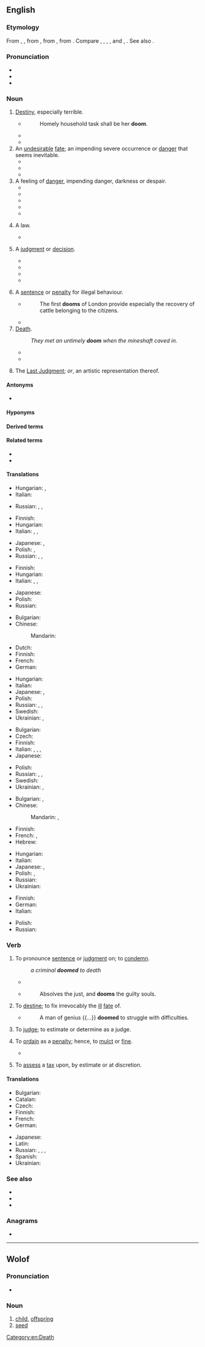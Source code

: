 {{also|Doom|dom|Dom|DOM|-dom}}
==English==

===Etymology===
{{PIE root|en|dʰeh₁}}
From {{inh|en|enm|dome}}, {{m|enm|dom}}, from {{inh|en|ang|dōm|t=[[judgement]]}}, from {{inh|en|gem-pro|*dōmaz}}, from {{inh|en|ine-pro|*dʰóh₁mos}}. Compare {{cog|fy|doem}}, {{cog|nl|doem}}, {{cog|da|-}}, {{cog|no|-}}, and {{cog|sv|dom}}, {{cog|is|dómur}}. See also {{m|en|deem}}.

===Pronunciation===
* {{IPA|en|/duːm/}}
* {{audio|en|en-us-doom.ogg|Audio (US)}}
* {{rhymes|en|uːm}}

===Noun===
{{en-noun|~}}

# [[destiny|Destiny]], especially terrible.
#* {{rfdatek|en|Dryden}}
#*: Homely household task shall be her '''doom'''.
#* {{quote-journal|en|year=2007|volume=92|issue=4|page=495|title=Fustian Days: Book One: Sonic Goddam Boom|author=Billy Lee Brammer|journal=Southwest Review|passage="When should I expect him?" Roy said, resigned to his '''doom'''.}}
#* {{quote-journal|en|date=December 11, 2009|volume=59|issue=8|page=4|title=Robin Hood|author=Karen Gormandy|passage="After he takes the throne, you will be arrested." / "You lie like your master, Carfax. Your '''doom''' is sealed."}}
# An [[undesirable]] [[fate]]; an impending severe occurrence or [[danger]] that seems inevitable.
#* {{quote-journal|en|year=2004|volume=89|issue=4|page=479|title=The Turpentine Still|author=Arthur Miller|journal=Southwest Review|passage=unlike Vincent, he wasn't quite taken in by the outbreak of hopefulness on all sides. After all, nothing about the tanks or the process had been resolved; an air of '''doom''' still hung undisturbed over the project.}}
#* {{quote-journal|en|year=2007|month=February| volume=71| issue=773| page=45| title=Tapestries in Oil| author=Bob Bahr| journal=American Artist| passage=Such paintings are inherently moody, and Elliott likes that-even as he carefully avoids dictating a specific mood. "Yesterday I painted the last light of the day-the trees looked pink, and the mountain's shadow was coming over them. It created a feeling of nostalgia... or impending '''doom'''... or still, quiet, peacefulness. It depends on the viewer's feelings about the scene, not just mine."}}
#* {{quote-journal|en|date=April 27, 2009|section=Sports|page=7C| title=After Lions^ gamble, lots of big men tapped| author=Nate Davis| work=USA Today| passage=Chung was the first of its four picks in Round 2. His arrival might spell '''doom''' for Rodney Harrison.}}
# A feeling of [[danger]], impending danger, darkness or despair.
#* {{quote-book|en|year=2006|title=Once upon a wedding night|author=Sophie Jordan| passage=She halted her pacing steps as the ugly significance of Nicholas Caulfield's pending arrival washed over her. Ruin. Destitution. '''Doom''' settled like a heavy stone in her chest.}}
#* {{quote-book|en|title=The Year the Lights Came on|page=204|author=Terry Kay| co-authors=William J. Scheick| year=2007| passage=Feeling '''doom''', as we learned in the beautiful folk language of blacks who knew the truth of it, began with a single unexpected oddity — a redbird out of season, hail out of cloudless skies, dogs cowering under the house}}
#* {{quote-book|en|title=Real Life Freedom|page=25|author=Beverly Fincham| year=2008| passage=I'm taking medications every day; never thinking I would be spiraling into nothing but a nightmare that made me feel '''doom'''.}}
#* {{quote-journal|en|year=2009|month=March|volume=122|issue=3|page=15| title=Forget the rules and make the leap|author=Deanna Roy| journal=Writer| passage=Then the smiling narrator filled me with '''doom''': I was expected to pull my own rip cord. I nearly fainted.}}
#* {{quote-journal|en|title=What to do when it all goes right|author=Mark Morford| date=July 20, 2010| passage=perhaps you do that most rare of things when reading the news: You grin, exhale, stop feeling '''doom''' in every crevasse and corner of your body.|work=San Francisco Chronicle}}
# {{lb|en|countable|obsolete}} A law.
#* {{quote-book|en|author=Beatrice Adelaide Lees| title=Alfred the Great: the truth teller, maker of England, 848-899| page=211| year=1915| passage="What ye will not that other men should do unto you, that do ye not unto other men." "From this one '''doom'''," comments Alfred, "a man may bethink him how he should judge every one rightly: he needs no other doombook."}}
# {{lb|en|countable|obsolete}} A [[judgment]] or [[decision]].
#* {{quote-book|en|author=Edward Fairfax, transl.|title={{w|Jerusalem Delivered}}| year=1600| original=Gerusalemme Liberata| by={{w|Torquato Tasso}}| passage=And there he learned of things and haps to come, / To give foreknowledge true, and certain '''doom'''.}}
#* {{quote-book|en|title=[[w:Ancient law|Ancient Law]]|page=22| author={{w|Henry Sumner Maine}}| year=1861| passage=Kings are spoken of as if they had a store of "Themistes" ready to hand for use; but it must be distinctly understood that they are not laws, but judgments, or, to take the exact Teutonic equivalent, "'''dooms'''."}}
#* {{quote-book|en|author=Beatrice Adelaide Lees|title=Alfred the Great: the truth teller, maker of England, 848-899| page=208| year=1915| passage=when Alfred in turn set himself to the task of stating and interpreting the law of his kingdom, there were already precedents for him to follow, in the written "'''dooms'''" (domas) of his predecessors, — themselves but a small portion of the still unwritten custom}}
#* {{quote-book|en|author={{w|J. R. R. Tolkien}}|title={{w|The Silmarillion}}| page=88| year=1977| passage=Therefore I say that we will go on, and this '''doom''' I add: the deeds that we shall do shall be the matter of song until the last days of Arda.}}
# {{lb|en|countable|obsolete}} A [[sentence]] or [[penalty]] for illegal behaviour.
#* {{rfdatek|en|J. R. Green}}
#*: The first '''dooms''' of London provide especially the recovery of cattle belonging to the citizens.
#* {{quote-book|en|title=An institute of the law of Scotland|page=989| author=John Erskine| co-authors=Sir George Mackenzie, James Ivory| year=1828| passage=Appeals were by our ancient law styled falsing of '''dooms'''. They were to be entered immediately after '''doom''' or sentence was pronounced,}}
# [[death|Death]].
#: ''They met an untimely '''doom''' when the mineshaft caved in.''
#* {{quote-book|en|title=Titus Andronicus|author={{w|William Shakespeare}} |year=1593| passage=This is the day of '''doom''' for Bassianus.}}
#* {{quote-book|en|year=2009|title=Tangled lies|author=Anne Kristin Stuart| passage=The engines were rumbling, missing every now and then, and Rachel leaned back in her seat, prepared to meet her '''doom''' somewhere over the Pacific. At least there was a priest at hand -- maybe she could entice him to hear a final confession.}}
# {{lb|en|sometimes capitalized}} The [[Last Judgment]]; ''or'', an artistic representation thereof.

====Antonyms====
* {{sense|undesirable fate}} {{l|en|fortune}}

====Hyponyms====
{{col3
|en|entropic doom
|foredoom
|predoom
}}

====Derived terms====
{{der4
|en|doom-and-gloomer
|gloom-and-doomer
|doomer
|doomful
|doomless
|doomlike
|doom metal
|doomsayer
|doomsday
|doomster
|doomy
|gloom and doom
}}

====Related terms====
* {{l|en|deem}}
* {{l|en|-dom}}

====Translations====
{{trans-top|obsolete: law}}
* Hungarian: {{t+|hu|törvény}}, {{t+|hu|rendelet}}
* Italian: {{t+|it|sentenza|f}}
{{trans-mid}}
* Russian: {{t|ru|Стра́шный суд|m}}, {{t+|ru|суд|m}}, {{t+|ru|зако́н|m}}
{{trans-bottom}}

{{trans-top|obsolete: judgment or decision}}
* Finnish: {{t+|fi|tuomio}}
* Hungarian: {{t+|hu|ítélet}}
* Italian: {{t+|it|sentenza|f}}, {{t+|it|giudizio|m}}, {{t+|it|decisione|f}}
{{trans-mid}}
* Japanese: {{t+|ja|宣告|tr=せんこく, senkoku|sc=Jpan}}, {{t+|ja|判決|tr=はんけつ, hanketsu|sc=Jpan}}
* Polish: {{t+|pl|sąd|m}}, {{t+|pl|osąd|m}}
* Russian: {{t+|ru|пригово́р|m}}, {{t+|ru|реше́ние|n}}, {{t+|ru|декре́т|m}}
{{trans-bottom}}

{{trans-top|obsolete: sentence or penalty}}
* Finnish: {{t+|fi|tuomio}}
* Hungarian: {{t+|hu|ítélet}}
* Italian: {{t+|it|sentenza|f}}, {{t|it|penalità|f}}, {{t+|it|condanna|f}}
{{trans-mid}}
* Japanese: {{t+|ja|刑罰|tr=けいばつ, keibatsu|sc=Jpan}}
* Polish: {{t+|pl|wyrok|m}}
* Russian: {{t+|ru|пригово́р|m}}
{{trans-bottom}}

{{trans-top|death}}
* Bulgarian: {{t+|bg|гибел|f}}
* Chinese:
*: Mandarin: {{t+|cmn|死亡|tr=sǐwáng|sc=Hani}}
* Dutch: {{t+|nl|ondergang|c}}
* Finnish: {{t+|fi|kohtalo}}
* French: {{t+|fr|mort|f}}
* German: {{t+|de|Untergang|m}}
{{trans-mid}}
* Hungarian: {{t+|hu|végzet}}
* Italian: {{t+|it|morte|f}}
* Japanese: {{t+|ja|死|tr=[[し]], shi|sc=Jpan}}, {{t+|ja|滅亡|tr=めつぼう, metsubō|sc=Jpan}}
* Polish: {{t+|pl|zguba|f}}
* Russian: {{t+|ru|смерть|f}}, {{t+|ru|ги́бель|f}}, {{t+|ru|кончи́на|f}}
* Swedish: {{t+|sv|undergång|c}}
* Ukrainian: {{t+|uk|смерть}}, {{t|uk|загибель}}
{{trans-bottom}}

{{trans-top|destiny, especially terrible}}
* Bulgarian: {{t+|bg|участ|f}}
* Czech: {{t+|cs|osud|m}}
* Finnish: {{t+|fi|kohtalo}}
* Italian: {{t+|it|sorte|f}}, {{t+|it|fato|m}}, {{t+|it|avversità|f}}, {{t+|it|presagio|m}}
* Japanese: {{t+|ja|運命|tr=うんめい, unmei|sc=Jpan}}
{{trans-mid}}
* Polish: {{t+|pl|fatum|n}}
* Russian: {{t+|ru|рок|m}}, {{t+|ru|судьба́|f}}, {{t+|ru|фа́тум|m}}
* Swedish: {{t+|sv|öde|n}}
* Ukrainian: {{t+|uk|доля}}, {{t|uk|приреченість}}
{{trans-bottom}}

{{trans-top|undesirable fate}}
* Bulgarian: {{t+|bg|орис|f}}, {{t+|bg|участ|f}}
* Chinese:
*: Mandarin: {{t+|cmn|厄運|sc=Hani}}, {{t+|cmn|厄运|tr=èyùn|sc=Hani}}
* Finnish: {{t+|fi|loppu}}
* French: {{t+|fr|ruine|f}}, {{t+|fr|perte|f}}
* Hebrew: {{t+|he|אֲבַדּוֹן|tr=avadón|m}}
{{trans-mid}}
* Hungarian: {{t+|hu|végzet}}
* Italian: {{t+|it|rovina|f}}
* Japanese: {{t+|ja|凶運|tr=きょううん, kyōun|sc=Jpan}}, {{t+|ja|災難|tr=さいなん, sainan|sc=Jpan}}
* Polish: {{t+|pl|zagłada|f}}, {{t+|pl|zguba|f}}
* Russian: {{t+|ru|у́часть|f}}
* Ukrainian: {{t+|uk|доля}}
{{trans-bottom}}

{{trans-top|feeling of danger}}
* Finnish: {{t+|fi|kauhu}}
* German: {{t|de|drohendes Unheil|n}}
* Italian: {{t+|it|presagio|m}}
{{trans-mid}}
* Polish: {{t+|pl|groza|f}}
* Russian: {{t+|ru|предчу́вствие|n}}
{{trans-bottom}}

{{trans-see|Last Judgment}}

===Verb===
{{en-verb}}

# To pronounce [[sentence]] or [[judgment]] on; to [[condemn]].
#: ''a criminal '''doomed''' to death''
#* {{quote-web|en|author=Alex McLevy|title=Game Of Thrones suffers the fog of war in the battle against the dead (newbies)|url=https://tv.avclub.com/game-of-thrones-suffers-the-fog-of-war-in-the-battle-ag-1834367999|work={{w|The A.V. Club}}|date=28 April 2019|passage=There was certainly plenty of badass Arya before and after—more on that soon—but here was Arya the living, breathing human, outnumbered and petrified of making the one slight wrong move that would '''doom''' her. }}
#* {{rfquotek|en|Dryden}}
#*: Absolves the just, and '''dooms''' the guilty souls.
# To [[destine]]; to fix irrevocably the [[ill]] [[fate]] of.
#* {{rfdatek|en|Macaulay}}
#*: A man of genius {{...}} '''doomed''' to struggle with difficulties.
# {{lb|en|obsolete}} To [[judge]]; to estimate or determine as a judge.
#: {{rfquotek|en|Milton}}
# {{lb|en|obsolete}} To [[ordain]] as a [[penalty]]; hence, to [[mulct]] or [[fine]].
#* {{RQ:Shakespeare Richard 3|II|i|passage=Have I tongue to '''doom''' my brother's death?}}
# {{lb|en|archaic|US|New England}} To [[assess]] a [[tax]] upon, by estimate or at discretion.
#: {{rfquotek|en|J. Pickering}}

====Translations====
{{trans-top|to condemn}}
* Bulgarian: {{t+|bg|обричам}}
* Catalan: {{t+|ca|damnar}}
* Czech: {{t|cs|odsoudit}}
* Finnish: {{t+|fi|tuomita}}
* French: {{t+|fr|condamner}}
* German: {{t+|de|verurteilen}}
{{trans-mid}}
* Japanese: {{t|ja|断罪|alt=断罪する|tr=だんざいする, danzai suru|sc=Jpan}}
* Latin: {{t|la|sacro}}
* Russian: {{t+|ru|обрека́ть|impf}}, {{t+|ru|обре́чь|pf}}, {{t+|ru|осужда́ть|impf}}, {{t+|ru|осуди́ть|pf}}
* Spanish: {{t+|es|condenar}}
* Ukrainian: {{t|uk|прирікати}}
{{trans-bottom}}

===See also===
* {{l|en|doomsday}}
* {{l|en|doomsaying}}
* {{l|en|damn}}

===Anagrams===
* {{anagrams|en|a=dmoo|Odom|mood}}

[[Category:en:Death]]

----

==Wolof==

===Pronunciation===
* {{audio|wo|Wo-doom.ogg|Audio}}

===Noun===
{{head|wo|noun}}

# [[child]], [[offspring]]
# [[seed]]